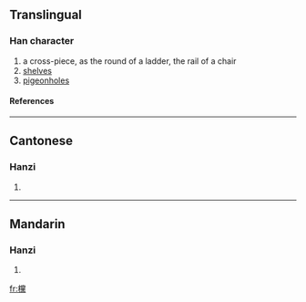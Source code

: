 ==Translingual==
===Han character===
{{Han char|rn=75|rad=木|as=20|sn=24|four=4993<sub>1</sub>|canj=木火月火 (DFBF)}}
# a cross-piece, as the round of a ladder, the rail of a chair
# [[shelves]]
# [[pigeonholes]]
====References====
{{Han ref|kx=0564.040|dkj=15953|dj=0953.070|hdz=21325.120|uh=6B13|ud=27411|bh=F8AC|bd=63660}}

----
==Cantonese==
===Hanzi===
{{yue-hanzi|jyut=|y=dong1}}
# {{defn|Cantonese}}

----
==Mandarin==
===Hanzi===
{{cmn-hanzi|pin=[[dǎng]] ([[dang3]])|wg=tang<sup>3</sup>}}
# {{defn|Mandarin}}

[[fr:欓]]